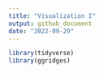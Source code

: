 ```yaml
---
title: "Visualization I"
output: github_document
date: "2022-09-29"
---
```


```r
library(tidyverse)
library(ggridges)
```

